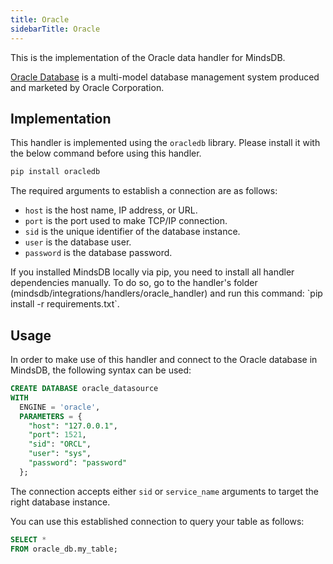 ```yaml
---
title: Oracle
sidebarTitle: Oracle
---
```


This is the implementation of the Oracle data handler for MindsDB.

[Oracle Database](https://www.oracle.com/database/) is a multi-model database management system produced and marketed by Oracle Corporation.

## Implementation

This handler is implemented using the `oracledb` library. Please install it with the below command before using this handler.

```bash
pip install oracledb
```

The required arguments to establish a connection are as follows:

* `host` is the host name, IP address, or URL.
* `port` is the port used to make TCP/IP connection.
* `sid` is the unique identifier of the database instance.
* `user` is the database user.
* `password` is the database password.

<Tip>
If you installed MindsDB locally via pip, you need to install all handler dependencies manually. To do so, go to the handler's folder (mindsdb/integrations/handlers/oracle_handler) and run this command: `pip install -r requirements.txt`.
</Tip>

## Usage

In order to make use of this handler and connect to the Oracle database in MindsDB, the following syntax can be used:

```sql
CREATE DATABASE oracle_datasource
WITH
  ENGINE = 'oracle',
  PARAMETERS = {
    "host": "127.0.0.1",
    "port": 1521,
    "sid": "ORCL",
    "user": "sys",
    "password": "password"
  };
```

The connection accepts either `sid` or `service_name` arguments to target the right database instance.

You can use this established connection to query your table as follows:

```sql
SELECT *
FROM oracle_db.my_table;
```
